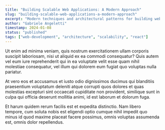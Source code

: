 ```yaml
---
title: "Building Scalable Web Applications: A Modern Approach"
slug: "building-scalable-web-applications-a-modern-approach"
excerpt: "Modern techniques and architectural patterns for building web applications that can grow with your business needs."
author: "Gabriele Angeletti"
timestamp: 2024-01-08
status: "published"
tags: ["web-development", "architecture", "scalability", "react"]
---
```


Ut enim ad minima veniam, quis nostrum exercitationem ullam corporis suscipit laboriosam, nisi ut aliquid ex ea commodi consequatur? Quis autem vel eum iure reprehenderit qui in ea voluptate velit esse quam nihil molestiae consequatur, vel illum qui dolorem eum fugiat quo voluptas nulla pariatur.

At vero eos et accusamus et iusto odio dignissimos ducimus qui blanditiis praesentium voluptatum deleniti atque corrupti quos dolores et quas molestias excepturi sint occaecati cupiditate non provident, similique sunt in culpa qui officia deserunt mollitia animi, id est laborum et dolorum fuga.

Et harum quidem rerum facilis est et expedita distinctio. Nam libero tempore, cum soluta nobis est eligendi optio cumque nihil impedit quo minus id quod maxime placeat facere possimus, omnis voluptas assumenda est, omnis dolor repellendus.
